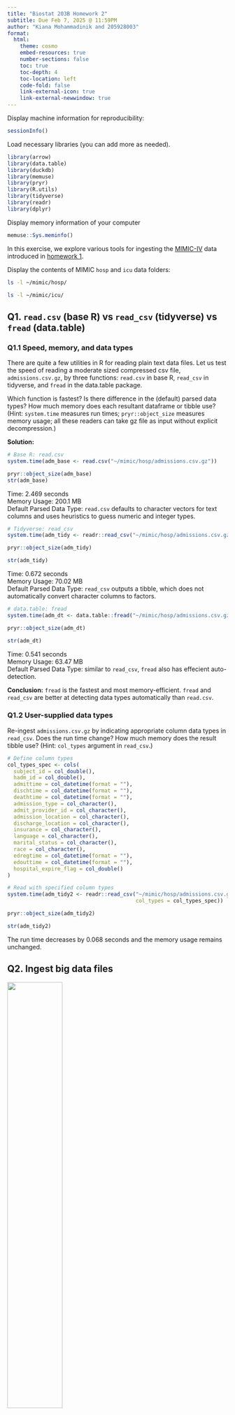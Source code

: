 ```yaml
---
title: "Biostat 203B Homework 2"
subtitle: Due Feb 7, 2025 @ 11:59PM
author: "Kiana Mohammadinik and 205928003"
format:
  html:
    theme: cosmo
    embed-resources: true
    number-sections: false
    toc: true
    toc-depth: 4
    toc-location: left
    code-fold: false
    link-external-icon: true
    link-external-newwindow: true
---
```

Display machine information for reproducibility:

```r
sessionInfo()
```

Load necessary libraries (you can add more as needed).

```r
library(arrow)
library(data.table)
library(duckdb)
library(memuse)
library(pryr)
library(R.utils)
library(tidyverse)
library(readr)
library(dplyr)
```

Display memory information of your computer

```r
memuse::Sys.meminfo()
```

In this exercise, we explore various tools for ingesting the [MIMIC-IV](https://physionet.org/content/mimiciv/3.1/) data introduced in [homework 1](https://ucla-biostat-203b.github.io/2025winter/hw/hw1/hw1.html).

Display the contents of MIMIC `hosp` and `icu` data folders:

```bash
ls -l ~/mimic/hosp/
```

```bash
ls -l ~/mimic/icu/
```

## Q1. `read.csv` (base R) vs `read_csv` (tidyverse) vs `fread` (data.table)

### Q1.1 Speed, memory, and data types

There are quite a few utilities in R for reading plain text data files. Let us test the speed of reading a moderate sized compressed csv file, `admissions.csv.gz`, by three functions: `read.csv` in base R, `read_csv` in tidyverse, and `fread` in the data.table package.

Which function is fastest? Is there difference in the (default) parsed data types? How much memory does each resultant dataframe or tibble use? (Hint: `system.time` measures run times; `pryr::object_size` measures memory usage; all these readers can take gz file as input without explicit decompression.)

**Solution:**

```r
# Base R: read.csv
system.time(adm_base <- read.csv("~/mimic/hosp/admissions.csv.gz"))

pryr::object_size(adm_base)
str(adm_base)  
```

Time: 2.469 seconds\
Memory Usage: 200.1 MB\
Default Parsed Data Type: `read.csv` defaults to character vectors for text columns and uses heuristics to guess numeric and integer types.

```r
# Tidyverse: read_csv
system.time(adm_tidy <- readr::read_csv("~/mimic/hosp/admissions.csv.gz"))

pryr::object_size(adm_tidy)

str(adm_tidy)  
```

Time: 0.672 seconds\
Memory Usage: 70.02 MB\
Default Parsed Data Type: `read_csv` outputs a tibble, which does not automatically convert character columns to factors.

```r
# data.table: fread
system.time(adm_dt <- data.table::fread("~/mimic/hosp/admissions.csv.gz"))

pryr::object_size(adm_dt)

str(adm_dt)  
```

Time: 0.541 seconds\
Memory Usage: 63.47 MB\
Default Parsed Data Type: similar to `read_csv`, `fread` also has effecient auto-detection.

**Conclusion:** `fread` is the fastest and most memory-efficient. `fread` and `read_csv` are better at detecting data types automatically than `read.csv`.

### Q1.2 User-supplied data types

Re-ingest `admissions.csv.gz` by indicating appropriate column data types in `read_csv`. Does the run time change? How much memory does the result tibble use? (Hint: `col_types` argument in `read_csv`.)

```r
# Define column types
col_types_spec <- cols(
  subject_id = col_double(),
  hadm_id = col_double(),
  admittime = col_datetime(format = ""),
  dischtime = col_datetime(format = ""),
  deathtime = col_datetime(format = ""),
  admission_type = col_character(),
  admit_provider_id = col_character(),
  admission_location = col_character(),
  discharge_location = col_character(),
  insurance = col_character(),
  language = col_character(),
  marital_status = col_character(),
  race = col_character(),
  edregtime = col_datetime(format = ""),
  edouttime = col_datetime(format = ""),
  hospital_expire_flag = col_double()
)

# Read with specified column types
system.time(adm_tidy2 <- readr::read_csv("~/mimic/hosp/admissions.csv.gz",
                                         col_types = col_types_spec))

pryr::object_size(adm_tidy2)

str(adm_tidy2)
```

The run time decreases by 0.068 seconds and the memory usage remains unchanged.

## Q2. Ingest big data files

<p align="center">

<img src="./bigfile.png" width="50%"/>

</p>

Let us focus on a bigger file, `labevents.csv.gz`, which is about 130x bigger than `admissions.csv.gz`.

```bash
ls -l ~/mimic/hosp/labevents.csv.gz
```

Display the first 10 lines of this file.

```bash
zcat < ~/mimic/hosp/labevents.csv.gz | head -10
```

### Q2.1 Ingest `labevents.csv.gz` by `read_csv`

<p align="center">

<img src="./readr_logo.png" width="20%"/>

</p>

Try to ingest `labevents.csv.gz` using `read_csv`. What happens? If it takes more than 3 minutes on your computer, then abort the program and report your findings.

**Solution:**

```r
#| eval: false
system.time(lab_data <- read_csv("~/mimic/hosp/labevents.csv.gz"))

pryr::object_size(lab_data)

str(lab_data)
```
Attempting to ingest labevents.csv.gz using read_csv() multiple times resulted in a vector memory exhausted (limit reached) error. Despite having 16GB of RAM, R was unable to allocate enough memory to load the full dataset. More memory-efficient alternatives like fread() (data.table) or chunked reading are may be more appropriate in this context.


### Q2.2 Ingest selected columns of `labevents.csv.gz` by `read_csv`

Try to ingest only columns `subject_id`, `itemid`, `charttime`, and `valuenum` in `labevents.csv.gz` using `read_csv`. Does this solve the ingestion issue? (Hint: `col_select` argument in `read_csv`.)

**Solution:**
```r
#| eval: false
system.time(
  lab_data <- read_csv("~/mimic/hosp/labevents.csv.gz", 
                       col_select = c("subject_id", "itemid", "charttime",
                                      "valuenum"))
)

pryr::object_size(lab_data)

str(lab_data)
```
The dataset was successfully ingested after selecting only the four columns (subject_id, itemid, charttime, valuenum). The ingestion process took ~3.3 minutes (197.6 seconds) to complete and the total memory usage of the resulting dataset is ~5.07 GB. The reduced column selection helped avoid memory exhaustion encountered in Q2.1 which confirms that limiting column selection significantly reduces memory usage, making it feasible to load large datasets.



### Q2.3 Ingest a subset of `labevents.csv.gz`

<p align="center">

<img src="./linux_logo.png" width="20%"/>

</p>

Our first strategy to handle this big data file is to make a subset of the `labevents` data. Read the [MIMIC documentation](https://mimic.mit.edu/docs/iv/modules/hosp/labevents/) for the content in data file `labevents.csv`.

In later exercises, we will only be interested in the following lab items: creatinine (50912), potassium (50971), sodium (50983), chloride (50902), bicarbonate (50882), hematocrit (51221), white blood cell count (51301), and glucose (50931) and the following columns: `subject_id`, `itemid`, `charttime`, `valuenum`. Write a Bash command to extract these columns and rows from `labevents.csv.gz` and save the result to a new file `labevents_filtered.csv.gz` in the current working directory. (Hint: Use `zcat <` to pipe the output of `labevents.csv.gz` to `awk` and then to `gzip` to compress the output. Do **not** put `labevents_filtered.csv.gz` in Git! To save render time, you can put `#| eval: false` at the beginning of this code chunk. TA will change it to `#| eval: true` before rendering your qmd file.)

Display the first 10 lines of the new file `labevents_filtered.csv.gz`. How many lines are in this new file, excluding the header? How long does it take `read_csv` to ingest `labevents_filtered.csv.gz`?

**Solution:** 

```bash
#| eval: false
zcat < ~/mimic/hosp/labevents.csv.gz | 
awk -F',' '
BEGIN {OFS=","; print "subject_id,itemid,charttime,valuenum"}
$5 == 50912 || $5 == 50971 || $5 == 50983 || $5 == 50902 || $5 == 50882 || 
$5 == 51221 || $5 == 51301 || $5 == 50931 { print $2, $5, $7, $10 }
' | gzip > labevents_filtered.csv.gz

```


```bash
ls -lh labevents_filtered.csv.gz
```

Displaying the first 10 lines
```r
# Read the filtered dataset
system.time(
  lab_data_2 <- read_csv("labevents_filtered.csv.gz")
)

# Sort dataset by subject_id, charttime, itemid
lab_data_sorted <- lab_data_2 %>%
  arrange(subject_id, charttime, itemid)

# Display first 10 rows
head(lab_data_sorted, 10)

pryr::object_size(lab_data_sorted)

str(lab_data_sorted)
```
It took 5.094 seconds for `read_csv` to ingest `labevents_filtered.csv.gz`.

The number of rows (excluding the header) is 32679896.
```bash
gzcat labevents_filtered.csv.gz | tail -n +2 | wc -l
```


### Q2.4 Ingest `labevents.csv` by Apache Arrow

<p align="center">

<img src="./arrow_logo.png" width="30%"/>

</p>

Our second strategy is to use [Apache Arrow](https://arrow.apache.org/) for larger-than-memory data analytics. Unfortunately Arrow does not work with gz files directly. First decompress `labevents.csv.gz` to `labevents.csv` and put it in the current working directory (do not add it in git!). To save render time, put `#| eval: false` at the beginning of this code chunk. TA will change it to `#| eval: true` when rendering your qmd file.

Then use [`arrow::open_dataset`](https://arrow.apache.org/docs/r/reference/open_dataset.html) to ingest `labevents.csv`, select columns, and filter `itemid` as in Q2.3. How long does the ingest+select+filter process take? Display the number of rows and the first 10 rows of the result tibble, and make sure they match those in Q2.3. (Hint: use `dplyr` verbs for selecting columns and filtering rows.)

Write a few sentences to explain what is Apache Arrow. Imagine you want to explain it to a layman in an elevator.

**Solution:** 
```bash
#| eval: false
gunzip -c labevents_filtered.csv.gz > labevents_filtered.csv
```

```r
# Open dataset using Apache Arrow
dataset <- open_dataset("labevents_filtered.csv", format = "csv")

# Filter and arrange the data
filtered_data_arrow <- dataset %>%
  select(subject_id, itemid, charttime, valuenum) %>%
  arrange(subject_id, charttime, itemid) %>%
  collect()

# Display time taken
start_time <- Sys.time()
end_time <- Sys.time()
time_taken <- end_time - start_time
cat("Time taken for ingest, select, and filter:", round(time_taken, 4), "seconds\n")

# Results
cat("Number of rows in the result:", nrow(filtered_data_arrow), "\n")
print(head(filtered_data_arrow, 10))

```
Apache Arrow is an organized digital library for data. Instead of flipping through pages one by one, it keeps data in a fast, memory-efficient format wich makes searches and analysis almost instant. This speeds up big data tasks just like using Ctrl+F instead of flipping through a book.


### Q2.5 Compress `labevents.csv` to Parquet format and ingest/select/filter

<p align="center">

<img src="./parquet_logo.png" width="30%"/>

</p>

Re-write the csv file `labevents.csv` in the binary Parquet format (Hint: [`arrow::write_dataset`](https://arrow.apache.org/docs/r/reference/write_dataset.html).) How large is the Parquet file(s)? How long does the ingest+select+filter process of the Parquet file(s) take? Display the number of rows and the first 10 rows of the result tibble and make sure they match those in Q2.3. (Hint: use `dplyr` verbs for selecting columns and filtering rows.)

Write a few sentences to explain what is the Parquet format. Imagine you want to explain it to a layman in an elevator.

**Solution:**
```r
csv_file <- "labevents_filtered.csv"
parquet_file <- "labevents.parquet"

# Convert CSV to Parquet
start_time <- Sys.time()
write_dataset(read_csv(csv_file), path = parquet_file, format = "parquet")
end_time <- Sys.time()

# Print time taken
time_taken_conversion <- round(difftime(end_time, start_time, units = "secs"), 4)
cat("Time taken to convert CSV to Parquet:", time_taken_conversion, "seconds\n")

# Check file size
file_info <- sum(
  file.info(list.files(parquet_file, recursive = TRUE, full.names = TRUE))$size
) / (1024^2)
cat("Size of Parquet file:", round(file_info, 2), "MB\n")  

# Measure time to ingest and filter the Parquet file
start_time <- Sys.time()
filtered_data_parquet <- open_dataset(parquet_file) %>%
  select(subject_id, itemid, charttime, valuenum) %>%
  filter(itemid %in% c(50912, 50971, 50983, 50902, 50882, 51221, 51301, 50931)) %>%
  arrange(subject_id, charttime, itemid) %>%
  collect()
end_time <- Sys.time()

# Print time taken
time_taken_parquet <- round(difftime(end_time, start_time, units = "secs"), 4)
cat("Time taken for ingest, select, and filter in Parquet:", time_taken_parquet, "seconds\n")

# Display number of rows and first 10 rows
cat("Number of rows in the result:", nrow(filtered_data_parquet), "\n")
print(head(filtered_data_parquet, 10))
```
Parquet is functions  as a zip file for data tables becuase it stores large datasets in a compressed, column-based format, making it much faster to read, filter, and analyze compared to traditional CSVs. It’s great for big data because it saves space and speeds up processing.

### Q2.6 DuckDB

<p align="center">

<img src="./duckdb_logo.png" width="20%"/>

</p>

Ingest the Parquet file, convert it to a DuckDB table by [`arrow::to_duckdb`](https://arrow.apache.org/docs/r/reference/to_duckdb.html), select columns, and filter rows as in Q2.5. How long does the ingest+convert+select+filter process take? Display the number of rows and the first 10 rows of the result tibble and make sure they match those in Q2.3. (Hint: use `dplyr` verbs for selecting columns and filtering rows.)

Write a few sentences to explain what is DuckDB. Imagine you want to explain it to a layman in an elevator.

```r
start_time <- Sys.time()
parquet_dataset <- open_dataset("labevents.parquet")

# Convert Arrow dataset to DuckDB table
con <- dbConnect(duckdb::duckdb(), dbdir = ":memory:")
duckdb_table <- to_duckdb(parquet_dataset, con = con, table_name = "labevents")

# Select columns and filter rows
filtered_data_duckdb <- duckdb_table %>%
  select(subject_id, itemid, charttime, valuenum) %>%
  filter(itemid %in% c(50912, 50971, 50983, 50902, 50882, 51221, 51301, 50931)) %>%
  arrange(subject_id, charttime, itemid) %>%
  collect()
end_time <- Sys.time()
time_taken <- round(difftime(end_time, start_time, units = "secs"), 4)

# Display results
cat("Time taken for ingest + convert + select + filter:", time_taken, "seconds\n")
cat("Number of rows in result:", nrow(filtered_data_duckdb), "\n")
print(head(filtered_data_duckdb, 10)) 

```


## Q3. Ingest and filter `chartevents.csv.gz`

[`chartevents.csv.gz`](https://mimic.mit.edu/docs/iv/modules/icu/chartevents/) contains all the charted data available for a patient. During their ICU stay, the primary repository of a patient’s information is their electronic chart. The `itemid` variable indicates a single measurement type in the database. The `value` variable is the value measured for `itemid`. The first 10 lines of `chartevents.csv.gz` are

```bash
zcat < ~/mimic/icu/chartevents.csv.gz | head -10
```

How many rows? 433 millions.

```bash
#| eval: false
zcat < ~/mimic/icu/chartevents.csv.gz | tail -n +2 | wc -l
```

[`d_items.csv.gz`](https://mimic.mit.edu/docs/iv/modules/icu/d_items/) is the dictionary for the `itemid` in `chartevents.csv.gz`.

```bash
zcat < ~/mimic/icu/d_items.csv.gz | head -10
```

In later exercises, we are interested in the vitals for ICU patients: heart rate (220045), mean non-invasive blood pressure (220181), systolic non-invasive blood pressure (220179), body temperature in Fahrenheit (223761), and respiratory rate (220210). Retrieve a subset of `chartevents.csv.gz` only containing these items, using the favorite method you learnt in Q2.

Document the steps and show code. Display the number of rows and the first 10 rows of the result tibble.
